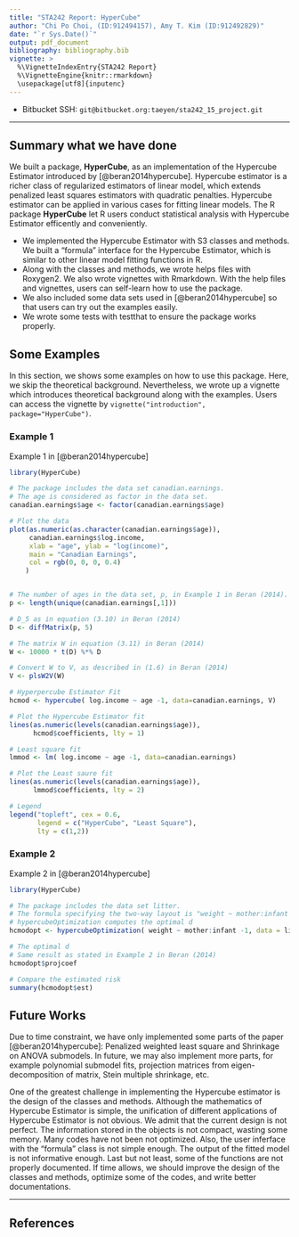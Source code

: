 ```yaml
---
title: "STA242 Report: HyperCube"
author: "Chi Po Choi, (ID:912494157), Amy T. Kim (ID:912492829)"
date: "`r Sys.Date()`"
output: pdf_document
bibliography: bibliography.bib
vignette: >
  %\VignetteIndexEntry{STA242 Report}
  %\VignetteEngine{knitr::rmarkdown}
  \usepackage[utf8]{inputenc}
---
```

- Bitbucket SSH: `git@bitbucket.org:taeyen/sta242_15_project.git`

***

## Summary what we have done

We built a package, **HyperCube**, as an implementation of the Hypercube Estimator introduced by [@beran2014hypercube]. Hypercube estimator is a richer class of regularized estimators of linear model, which extends penalized least squares estimators with quadratic penalties. Hypercube estimator can be applied in various cases for fitting linear models. The R package **HyperCube** let R users conduct statistical analysis with Hypercube Estimator efficently and conveniently.

- We implemented the Hypercube Estimator with S3 classes and methods. We built a "formula" interface for the Hypercube Estimator, which is similar to other linear model fitting functions in R. 
- Along with the classes and methods, we wrote helps files with Roxygen2. We also wrote vignettes with Rmarkdown. With the help files and vignettes, users can self-learn how to use the package. 
- We also included some data sets used in [@beran2014hypercube] so that users can try out the examples easily. 
- We wrote some tests with testthat to ensure the package works properly.

## Some Examples

In this section, we shows some examples on how to use this package. Here, we skip the theoretical background. Nevertheless, we wrote up a vignette which introduces theoretical background along with the examples. Users can access the vignette by `vignette("introduction", package="HyperCube")`.

### Example 1

Example 1 in [@beran2014hypercube]
```r
library(HyperCube)

# The package includes the data set canadian.earnings.
# The age is considered as factor in the data set.
canadian.earnings$age <- factor(canadian.earnings$age)

# Plot the data
plot(as.numeric(as.character(canadian.earnings$age)), 
     canadian.earnings$log.income,
     xlab = "age", ylab = "log(income)",
     main = "Canadian Earnings",
     col = rgb(0, 0, 0, 0.4) 
    )


# The number of ages in the data set, p, in Example 1 in Beran (2014).
p <- length(unique(canadian.earnings[,1]))

# D_5 as in equation (3.10) in Beran (2014)
D <- diffMatrix(p, 5)

# The matrix W in equation (3.11) in Beran (2014)
W <- 10000 * t(D) %*% D

# Convert W to V, as described in (1.6) in Beran (2014)
V <- plsW2V(W)

# Hyperpercube Estimator Fit
hcmod <- hypercube( log.income ~ age -1, data=canadian.earnings, V)

# Plot the Hypercube Estimator fit
lines(as.numeric(levels(canadian.earnings$age)), 
      hcmod$coefficients, lty = 1)

# Least square fit
lmmod <- lm( log.income ~ age -1, data=canadian.earnings)

# Plot the Least saure fit
lines(as.numeric(levels(canadian.earnings$age)), 
      lmmod$coefficients, lty = 2)

# Legend
legend("topleft", cex = 0.6, 
       legend = c("HyperCube", "Least Square"), 
       lty = c(1,2))
```

### Example 2

Example 2 in [@beran2014hypercube]
```r
library(HyperCube)

# The package includes the data set litter.
# The formula specifying the two-way layout is "weight ~ mother:infant -1".
# hypercubeOptimization computes the optimal d
hcmodopt <- hypercubeOptimization( weight ~ mother:infant -1, data = litter)

# The optimal d
# Same result as stated in Example 2 in Beran (2014) 
hcmodopt$projcoef

# Compare the estimated risk
summary(hcmodopt$est)
```

## Future Works

Due to time constraint, we have only implemented some parts of the paper [@beran2014hypercube]: Penalized weighted least square and Shrinkage on ANOVA submodels. In future, we may also implement more parts, for example polynomial submodel fits, projection matrices from eigen-decomposition of matrix, Stein multiple shrinkage, etc.

One of the greatest challenge in implementing the Hypercube estimator is the design of the classes and methods. Although the mathematics of Hypercube Estimator is simple, the unification of different applications of Hypercube Estimator is not obvious. We admit that the current design is not perfect. The information stored in the objects is not compact, wasting some memory. Many codes have not been not optimized. Also, the user inferface with the "formula" class is not simple enough. The output of the fitted model is not informative enough. Last but not least, some of the functions are not properly documented. If time allows, we should improve the design of the classes and methods, optimize some of the codes, and write better documentations.

***

## References
